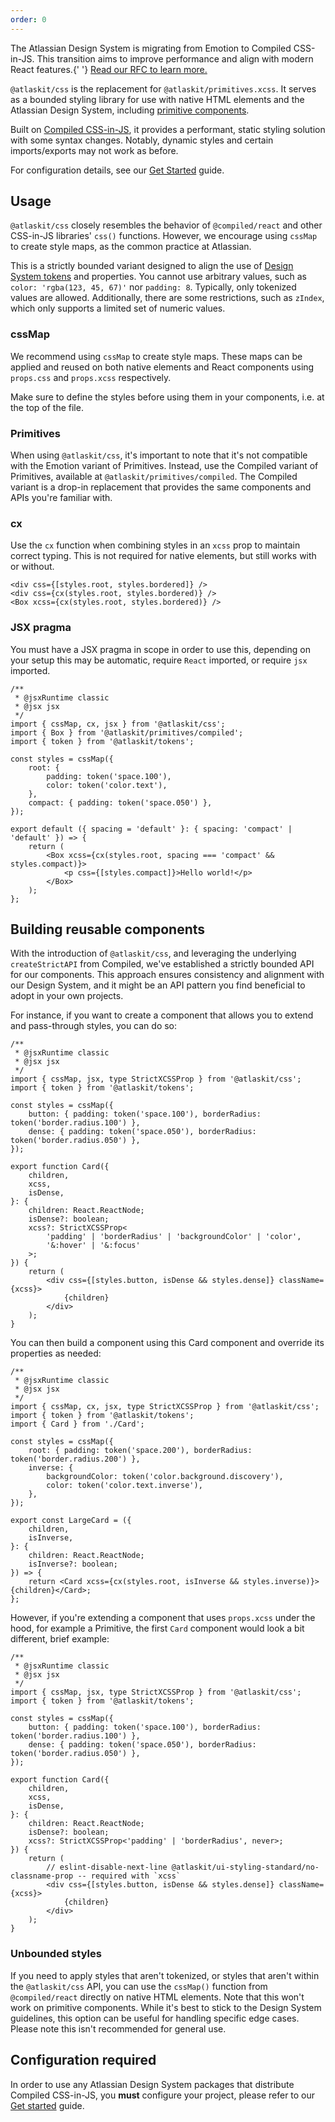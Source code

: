 ```yaml
---
order: 0
---
```



<SectionMessage title="Migration from Emotion to Compiled" appearance="discovery">
	<p>
		The Atlassian Design System is migrating from Emotion to Compiled CSS-in-JS. This transition
		aims to improve performance and align with modern React features.{' '}
		<a href="https://community.developer.atlassian.com/t/rfc-73-migrating-our-components-to-compiled-css-in-js/85953">
			Read our RFC to learn more.
		</a>
	</p>
</SectionMessage>

`@atlaskit/css` is the replacement for `@atlaskit/primitives.xcss`. It serves as a bounded styling
library for use with native HTML elements and the Atlassian Design System, including
[primitive components](/components/primitives).

Built on [Compiled CSS-in-JS](https://compiledcssinjs.com/), it provides a performant, static
styling solution with some syntax changes. Notably, dynamic styles and certain imports/exports may
not work as before.

For configuration details, see our
[Get Started](/get-started/develop#set-up-your-bundling-environment) guide.

## Usage

`@atlaskit/css` closely resembles the behavior of `@compiled/react` and other CSS-in-JS libraries'
`css()` functions. However, we encourage using `cssMap` to create style maps, as the common practice
at Atlassian.

This is a strictly bounded variant designed to align the use of
[Design System tokens](<(/components/tokens/all-tokens)>) and properties. You cannot use arbitrary
values, such as `color: 'rgba(123, 45, 67)'` nor `padding: 8`. Typically, only tokenized values are
allowed. Additionally, there are some restrictions, such as `zIndex`, which only supports a limited
set of numeric values.

### cssMap

We recommend using `cssMap` to create style maps. These maps can be applied and reused on both
native elements and React components using `props.css` and `props.xcss` respectively.

Make sure to define the styles before using them in your components, i.e. at the top of the file.

<Example Component={CssMapExample} packageName="@atlaskit/css" />

### Primitives

When using `@atlaskit/css`, it's important to note that it's not compatible with the Emotion variant
of Primitives. Instead, use the Compiled variant of Primitives, available at
`@atlaskit/primitives/compiled`. The Compiled variant is a drop-in replacement that provides the
same components and APIs you're familiar with.

### cx

Use the `cx` function when combining styles in an `xcss` prop to maintain correct typing. This is
not required for native elements, but still works with or without.

```tsx
<div css={[styles.root, styles.bordered]} />
<div css={cx(styles.root, styles.bordered)} />
<Box xcss={cx(styles.root, styles.bordered)} />
```

### JSX pragma

You must have a JSX pragma in scope in order to use this, depending on your setup this may be
automatic, require `React` imported, or require `jsx` imported.

```tsx
/**
 * @jsxRuntime classic
 * @jsx jsx
 */
import { cssMap, cx, jsx } from '@atlaskit/css';
import { Box } from '@atlaskit/primitives/compiled';
import { token } from '@atlaskit/tokens';

const styles = cssMap({
	root: {
		padding: token('space.100'),
		color: token('color.text'),
	},
	compact: { padding: token('space.050') },
});

export default ({ spacing = 'default' }: { spacing: 'compact' | 'default' }) => {
	return (
		<Box xcss={cx(styles.root, spacing === 'compact' && styles.compact)}>
			<p css={[styles.compact]}>Hello world!</p>
		</Box>
	);
};
```

## Building reusable components

With the introduction of `@atlaskit/css`, and leveraging the underlying `createStrictAPI` from
Compiled, we've established a strictly bounded API for our components. This approach ensures
consistency and alignment with our Design System, and it might be an API pattern you find beneficial
to adopt in your own projects.

For instance, if you want to create a component that allows you to extend and pass-through styles,
you can do so:

```tsx
/**
 * @jsxRuntime classic
 * @jsx jsx
 */
import { cssMap, jsx, type StrictXCSSProp } from '@atlaskit/css';
import { token } from '@atlaskit/tokens';

const styles = cssMap({
	button: { padding: token('space.100'), borderRadius: token('border.radius.100') },
	dense: { padding: token('space.050'), borderRadius: token('border.radius.050') },
});

export function Card({
	children,
	xcss,
	isDense,
}: {
	children: React.ReactNode;
	isDense?: boolean;
	xcss?: StrictXCSSProp<
		'padding' | 'borderRadius' | 'backgroundColor' | 'color',
		'&:hover' | '&:focus'
	>;
}) {
	return (
		<div css={[styles.button, isDense && styles.dense]} className={xcss}>
			{children}
		</div>
	);
}
```

You can then build a component using this Card component and override its properties as needed:

```tsx
/**
 * @jsxRuntime classic
 * @jsx jsx
 */
import { cssMap, cx, jsx, type StrictXCSSProp } from '@atlaskit/css';
import { token } from '@atlaskit/tokens';
import { Card } from './Card';

const styles = cssMap({
	root: { padding: token('space.200'), borderRadius: token('border.radius.200') },
	inverse: {
		backgroundColor: token('color.background.discovery'),
		color: token('color.text.inverse'),
	},
});

export const LargeCard = ({
	children,
	isInverse,
}: {
	children: React.ReactNode;
	isInverse?: boolean;
}) => {
	return <Card xcss={cx(styles.root, isInverse && styles.inverse)}>{children}</Card>;
};
```

However, if you're extending a component that uses `props.xcss` under the hood, for example a
Primitive, the first `Card` component would look a bit different, brief example:

```tsx
/**
 * @jsxRuntime classic
 * @jsx jsx
 */
import { cssMap, jsx, type StrictXCSSProp } from '@atlaskit/css';
import { token } from '@atlaskit/tokens';

const styles = cssMap({
	button: { padding: token('space.100'), borderRadius: token('border.radius.100') },
	dense: { padding: token('space.050'), borderRadius: token('border.radius.050') },
});

export function Card({
	children,
	xcss,
	isDense,
}: {
	children: React.ReactNode;
	isDense?: boolean;
	xcss?: StrictXCSSProp<'padding' | 'borderRadius', never>;
}) {
	return (
		// eslint-disable-next-line @atlaskit/ui-styling-standard/no-classname-prop -- required with `xcss`
		<div css={[styles.button, isDense && styles.dense]} className={xcss}>
			{children}
		</div>
	);
}
```

### Unbounded styles

If you need to apply styles that aren't tokenized, or styles that aren't within the `@atlaskit/css`
API, you can use the `cssMap()` function from `@compiled/react` directly on native HTML elements.
Note that this won't work on primitive components. While it's best to stick to the Design System
guidelines, this option can be useful for handling specific edge cases. Please note this isn't
recommended for general use.

<Example Component={UnboundedExample} packageName="@atlaskit/css" />

## Configuration required

In order to use any Atlassian Design System packages that distribute Compiled CSS-in-JS, you
**must** configure your project, please refer to our
[Get started](/get-started/develop#set-up-your-bundling-environment) guide.
